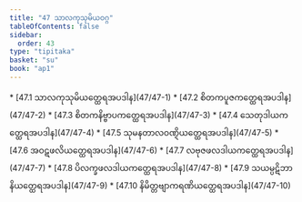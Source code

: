 ```yaml
---
title: "47 သာလကုသုမိယဝဂ္ဂ"
tableOfContents: false
sidebar:
  order: 43
type: "tipitaka"
basket: "su"
book: "ap1"
---
```



<DynamicBreadcrumb />



<TableOfContents book="ap1" section="47">
* [47.1 သာလကုသုမိယတ္ထေရအပဒါန](47/47-1)
* [47.2 စိတကပူဇကတ္ထေရအပဒါန](47/47-2)
* [47.3 စိတကနိဗ္ဗာပကတ္ထေရအပဒါန](47/47-3)
* [47.4 သေတုဒါယကတ္ထေရအပဒါန](47/47-4)
* [47.5 သုမနတာလဝဏ္ဋိယတ္ထေရအပဒါန](47/47-5)
* [47.6 အဝဋဖလိယတ္ထေရအပဒါန](47/47-6)
* [47.7 လဗုဇဖလဒါယကတ္ထေရအပဒါန](47/47-7)
* [47.8 ပိလက္ခဖလဒါယကတ္ထေရအပဒါန](47/47-8)
* [47.9 သယမ္ပဋိဘာနိယတ္ထေရအပဒါန](47/47-9)
* [47.10 နိမိတ္တဗျာကရဏိယတ္ထေရအပဒါန](47/47-10)
</TableOfContents>